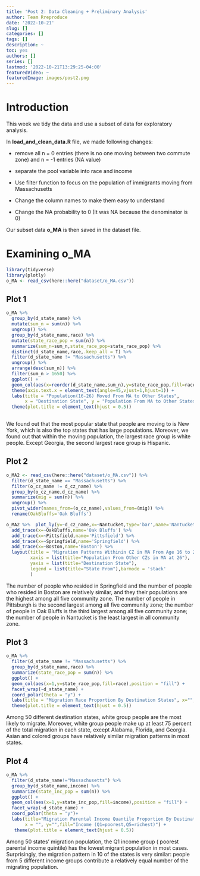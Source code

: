 ```yaml
---
title: 'Post 2: Data Cleaning + Preliminary Analysis'
author: Team Rreproduce
date: '2022-10-21'
slug: []
categories: []
tags: []
description: ~
toc: yes
authors: []
series: []
lastmod: '2022-10-21T13:29:25-04:00'
featuredVideo: ~
featuredImage: images/post2.png
---
```


# Introduction

This week we tidy the data and use a subset of data for exploratory analysis.

In **load_and_clean_data.R** file, we made following changes:

-   remove all n = 0 entries (there is no one moving between two commute zone) and n = -1 entries (NA value)

-   separate the pool variable into race and income

-   Use filter function to focus on the population of immigrants moving from Massachusetts

-   Change the column names to make them easy to understand

-   Change the NA probability to 0 (It was NA because the denominator is 0)

Our subset data **o_MA** is then saved in the dataset file.

# Examining o_MA

```r
library(tidyverse)
library(plotly)
o_MA <- read_csv(here::here("dataset/o_MA.csv"))
```

## Plot 1

```r

o_MA %>%
  group_by(d_state_name) %>%
  mutate(sum_n = sum(n)) %>%
  ungroup() %>%
  group_by(d_state_name,race) %>%
  mutate(state_race_pop = sum(n)) %>%
  summarize(sum_n=sum_n,state_race_pop=state_race_pop) %>%
  distinct(d_state_name,race,.keep_all = T) %>%
  filter(d_state_name != "Massachusetts") %>%
  ungroup() %>%
  arrange(desc(sum_n)) %>%
  filter(sum_n > 1650) %>% 
  ggplot() +
  geom_col(aes(x=reorder(d_state_name,sum_n),y=state_race_pop,fill=race))+
  theme(axis.text.x = element_text(angle=45,vjust=1,hjust=1)) +
  labs(title = "Population(16-26) Moved From MA to Other States",
       x = "Destination State", y = "Population From MA to Other States", color="race") + 
  theme(plot.title = element_text(hjust = 0.5))
  
```

We found out that the most popular state that people are moving to is New York, which is also the top states that has large populations. Moreover, we found out that within the moving population, the largest race group is white people. Except Georgia, the second largest race group is Hispanic.

## Plot 2

```r
o_MA2 <- read_csv(here::here("dataset/o_MA.csv")) %>%
  filter(d_state_name == "Massachusetts") %>%
  filter(o_cz_name != d_cz_name) %>%
  group_by(o_cz_name,d_cz_name) %>%
  summarize(mig = sum(n)) %>%
  ungroup() %>%
  pivot_wider(names_from=(o_cz_name),values_from=(mig)) %>%
  rename(OakBluffs='Oak Bluffs')

o_MA2 %>%  plot_ly(y=~d_cz_name,x=~Nantucket,type='bar',name='Nantucket') %>%
  add_trace(x=~OakBluffs,name='Oak Bluffs') %>%
  add_trace(x=~Pittsfield,name='Pittsfield') %>%
  add_trace(x=~Springfield,name='Springfield') %>%
  add_trace(x=~Boston,name='Boston') %>%
  layout(title = "Migration Patterns Withinin CZ in MA From Age 16 to 26",
         xaxis = list(title="Population From Other CZs in MA at 26"),
         yaxis = list(title="Destination State"),
         legend = list(title="State From"),barmode = 'stack'
         )
```

The number of people who resided in Springfield and the number of people who resided in Boston are relatively similar, and they their populations are the highest among all five community zone.
The number of people in Pittsburgh is the second largest among all five community zone; the number of people in Oak Bluffs is the third largest among all five community zone; the number of people in Nantucket is the least largest in all community zone.

## Plot 3

```r
o_MA %>%
  filter(d_state_name != "Massachusetts") %>%
  group_by(d_state_name,race) %>%
  summarize(state_race_pop = sum(n)) %>%
  ggplot() +
  geom_col(aes(x=1,y=state_race_pop,fill=race),position = "fill") +
  facet_wrap(~d_state_name) +  
  coord_polar(theta = "y") +
  labs(title = "Migration Race Proportion By Destination States", x="",y="",fill="Race")+
  theme(plot.title = element_text(hjust = 0.5))
```

Among 50 different destination states, white group people are the most likely to migrate. Moreover, white group people make up at least 75 percent of the total migration in each state, except Alabama, Florida, and Georgia. Asian and colored groups have relatively similar migration patterns in most states.

## Plot 4

```r
o_MA %>%
  filter(d_state_name!="Massachusetts") %>%
  group_by(d_state_name,income) %>%
  summarize(state_inc_pop = sum(n)) %>%
  ggplot() +
  geom_col(aes(x=1,y=state_inc_pop,fill=income),position = "fill") +
  facet_wrap(~d_state_name) +  
  coord_polar(theta = "y")+
  labs(title="Migration Parental Income Quantile Proportion By Destination States",
       x = "", y="",fill="Income (Q1=poorest,Q5=richest)") + 
   theme(plot.title = element_text(hjust = 0.5))
```

Among 50 states’ migration population, the Q1 income group ( poorest parental income quintile) has the lowest migrant population in most cases. Surprisingly, the migration pattern in 10 of the states is very similar: people from 5 different income groups contribute a relatively equal number of the migrating population.